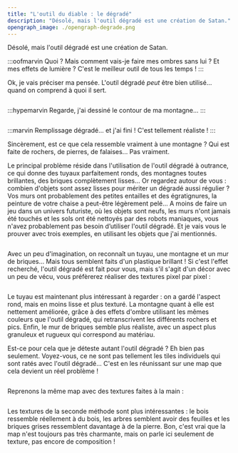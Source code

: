 ```yaml
---
title: "L'outil du diable : le dégradé"
description: "Désolé, mais l'outil dégradé est une création de Satan."
opengraph_image: ./opengraph-degrade.png
---
```


Désolé, mais l'outil dégradé est une création de Satan.

:::oofmarvin
Quoi ? Mais comment vais-je faire mes ombres sans lui ? Et mes effets de lumière ? C'est le meilleur outil de tous les temps !
:::

Ok, je vais préciser ma pensée. L'outil dégradé *peut* être bien utilisé... quand on comprend à quoi il sert.

<Image src="montagne-contour.png" alt="" classes="pixelated" />

:::hypemarvin
Regarde, j'ai dessiné le contour de ma montagne...
:::

<Image src="montagne-degrade.png" alt="" classes="pixelated" />

:::marvin
Remplissage dégradé... et j'ai fini ! C'est tellement réaliste !
:::

Sincèrement, est ce que cela ressemble vraiment à une montagne ? Qui est faite de rochers, de pierres, de falaises... Pas vraiment.

Le principal problème réside dans l'utilisation de l'outil dégradé à outrance, ce qui donne des tuyaux parfaitement ronds, des montagnes toutes brillantes, des briques complètement lisses... Or regardez autour de vous : combien d'objets sont assez lisses pour mériter un dégradé aussi régulier ? Vos murs ont probablement des petites entailles et des égratignures, la peinture de votre chaise a peut-être légèrement pelé... A moins de faire un jeu dans un univers futuriste, où les objets sont neufs, les murs n'ont jamais été touchés et les sols ont été nettoyés par des robots maniaques, vous n'avez probablement pas besoin d’utiliser l'outil dégradé. Et je vais vous le prouver avec trois exemples, en utilisant les objets que j'ai mentionnés.

<Image
  src="trio-degrade.png"
  alt=""
  caption="Trois éléments remplis avec l'outil dégradé."
  classes="pixelated"
/>

Avec un peu d'imagination, on reconnaît un tuyau, une montagne et un mur de briques... Mais tous semblent faits d'un plastique brillant ! Si c'est l'effet recherché, l'outil dégradé est fait pour vous, mais s'il s'agit d'un décor avec un peu de vécu, vous préfèrerez réaliser des textures pixel par pixel :

<Image src="trio-texture.png" alt="" classes="pixelated" />

Le tuyau est maintenant plus intéressant à regarder : on a gardé l'aspect rond, mais en moins lisse et plus texturé. La montagne quant à elle est nettement améliorée, grâce à des effets d'ombre utilisant les mêmes couleurs que l'outil dégradé, qui retranscrivent les différents rochers et pics. Enfin, le mur de briques semble plus réaliste, avec un aspect plus granuleux et rugueux qui correspond au matériau.

Est-ce pour cela que je déteste autant l'outil dégradé ? Eh bien pas seulement. Voyez-vous, ce ne sont pas tellement les tiles individuels qui sont ratés avec l'outil dégradé... C'est en les réunissant sur une map que cela devient un réel problème !

<Image
  src="cabane-degrade.png"
  alt=""
  caption="Une cabane forestière avec des tiles en dégradé."
  classes="pixelated"
/>

Reprenons la même map avec des textures faites à la main :

<Image src="cabane-texture.png" alt="" classes="pixelated" />

Les textures de la seconde méthode sont plus intéressantes : le bois ressemble réellement à du bois, les arbres semblent avoir des feuilles et les briques grises ressemblent davantage à de la pierre. Bon, c'est vrai que la map n'est toujours pas très charmante, mais on parle ici seulement de texture, pas encore de composition !
